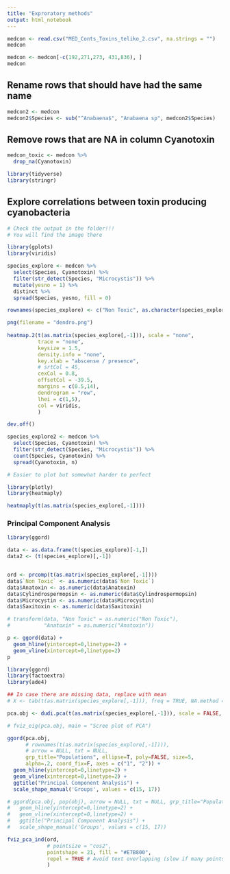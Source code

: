 ```yaml
---
title: "Exproratory methods"
output: html_notebook
---
```


```r
medcon <- read.csv("MED_Conts_Toxins_teliko_2.csv", na.strings = "")
medcon

medcon <- medcon[-c(192,271,273, 431,836), ]
medcon

```

## Rename rows that should have had the same name
```r
medcon2 <- medcon
medcon2$Species <- sub("^Anabaena$", "Anabaena sp", medcon2$Species)
```

## Remove rows that are NA in column Cyanotoxin
```r
medcon_toxic <- medcon %>% 
  drop_na(Cyanotoxin)
```


```r
library(tidyverse)
library(stringr)
```


## Explore correlations between toxin producing cyanobacteria
```r
# Check the output in the folder!!!
# You will find the image there

library(gplots)
library(viridis)

species_explore <- medcon %>%
  select(Species, Cyanotoxin) %>%
  filter(str_detect(Species, "Microcystis")) %>% 
  mutate(yesno = 1) %>%
  distinct %>%
  spread(Species, yesno, fill = 0)

rownames(species_explore) <- c("Non Toxic", as.character(species_explore[2:nrow(species_explore),1]))

png(filename = "dendro.png")
 
heatmap.2(t(as.matrix(species_explore[,-1])), scale = "none",
          trace = "none",
          keysize = 1.5,
          density.info = "none",
          key.xlab = "abscense / presence",
          # srtCol = 45,
          cexCol = 0.8,
          offsetCol = -39.5,
          margins = c(0.5,14),
          dendrogram = "row",
          lhei = c(1,5),
          col = viridis,
          )

dev.off()
```

```r
species_explore2 <- medcon %>%
  select(Species, Cyanotoxin) %>%
  filter(str_detect(Species, "Microcystis")) %>% 
  count(Species, Cyanotoxin) %>% 
  spread(Cyanotoxin, n)


```


```r

# Easier to plot but somewhat harder to perfect

library(plotly)
library(heatmaply)

heatmaply(t(as.matrix(species_explore[,-1])))
```


### Principal Component Analysis

```r
library(ggord)

data <- as.data.frame(t(species_explore)[-1,])
data2 <- (t(species_explore)[,-1])


ord <- prcomp(t(as.matrix(species_explore[,-1])))
data$`Non Toxic` <- as.numeric(data$`Non Toxic`)
data$Anatoxin <- as.numeric(data$Anatoxin)
data$Cylindrospermopsin <- as.numeric(data$Cylindrospermopsin)
data$Microcystin <- as.numeric(data$Microcystin)
data$Saxitoxin <- as.numeric(data$Saxitoxin)

# transform(data, "Non Toxic" = as.numeric("Non Toxic"),
#           "Anatoxin" = as.numeric("Anatoxin"))

p <- ggord(data) +
  geom_hline(yintercept=0,linetype=2) + 
  geom_vline(xintercept=0,linetype=2)
p
```


```r
library(ggord)
library(factoextra)
library(ade4)

## In case there are missing data, replace with mean
# X <- tab(t(as.matrix(species_explore[,-1])), freq = TRUE, NA.method = "mean") 

pca.obj <- dudi.pca(t(as.matrix(species_explore[,-1])), scale = FALSE, scannf = FALSE, nf = 3)

# fviz_eig(pca.obj, main = "Scree plot of PCA")
```

```r
ggord(pca.obj, 
      # rownames(t(as.matrix(species_explore[,-1]))),
      # arrow = NULL, txt = NULL, 
      grp_title="Populations", ellipse=T, poly=FALSE, size=5, 
      alpha=.2, coord_fix=F, axes = c("1", "2")) +
  geom_hline(yintercept=0,linetype=2) + 
  geom_vline(xintercept=0,linetype=2) +
  ggtitle("Principal Component Analysis") +
  scale_shape_manual('Groups', values = c(15, 17))

# ggord(pca.obj, pop(obj), arrow = NULL, txt = NULL, grp_title="Populations", ellipse=T, poly=FALSE, size=2, alpha=.8, coord_fix=F, axes = c("1", "3")) +
#   geom_hline(yintercept=0,linetype=2) + 
#   geom_vline(xintercept=0,linetype=2) +
#   ggtitle("Principal Component Analysis") +
#   scale_shape_manual('Groups', values = c(15, 17))
```

```r
fviz_pca_ind(ord, 
             # pointsize = "cos2", 
             pointshape = 21, fill = "#E7B800",
             repel = TRUE # Avoid text overlapping (slow if many points)
             )
```

